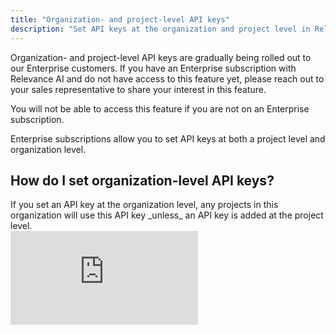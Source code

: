 ```yaml
---
title: "Organization- and project-level API keys"
description: "Set API keys at the organization and project level in Relevance AI"
---
```


<Warning>
  Organization- and project-level API keys are gradually being rolled out to our Enterprise customers. If you have an Enterprise subscription with Relevance AI and do not have access to this feature yet, please reach out to your sales representative to share your interest in this feature.

  You will not be able to access this feature if you are not on an Enterprise subscription.
</Warning>

Enterprise subscriptions allow you to set API keys at both a project level and organization level.

## How do I set organization-level API keys?

<Note>
  If you set an API key at the organization level, any projects in this organization will use this API key _unless_ an API key is added at the project level.
</Note>

<div style={{ width:"100%",position:"relative",paddingTop:"56.25%" }}>
<iframe src="https://app.supademo.com/embed/cme10kddt06vfg56jwgh7p747" frameBorder="0" title="How to set organization level API keys" allow="clipboard-write" webkitallowfullscreen="true" mozallowfullscreen="true" allowfullscreen style={{ position:"absolute",top:0,left:0,width:"100%",height:"100%",border:"3px solid #5E43CE",borderRadius:"10px" }} />
</div>

To set organization-level API keys, you must be an organization admin or owner.

1. First, click 'Settings' in the sidebar of Relevance AI
2. Then, click 'Integrations control'
3. Navigate to the integration you want to set an API key for and toggle it on
4. Enter the API key on the pop-up that appears, and click 'Save'

## How do I set project-level API keys?

<Note>
  If you set an API key at the project level, **_this will override the organization level API key_**.
</Note>

<div style={{ width:"100%",position:"relative",paddingTop:"56.25%" }}>
<iframe src="https://app.supademo.com/embed/cme10ovod072vg56j4cucbap4" frameBorder="0" title="How to set project level API keys" allow="clipboard-write" webkitallowfullscreen="true" mozallowfullscreen="true" allowfullscreen style={{ position:"absolute",top:0,left:0,width:"100%",height:"100%",border:"3px solid #5E43CE",borderRadius:"10px" }} />
</div>

To set project-level API keys, you must be an organization admin or owner, or project admin or editor.

1. First, navigate to your project in Relevance AI and click 'Integrations & App Keys'
2. Then, navigate to the integration you want to set an API key for
3. Enter the API key on the pop-up that appears, and click 'Save'

---

## Frequently asked questions (FAQs)

<AccordionGroup>
  <Accordion title="Can I access organization- and project-level API keys without upgrading to Enterprise?">
    No. This feature is available for Enterprise subscriptions only.
  </Accordion>
  <Accordion title="I'm on an Enterprise subscription but do not have access to this feature yet. How do I get access?">
    This feature is gradually being rolled out to Enterprise customers. Please reach out to your sales representative to express your interest in receiving this feature.
  </Accordion>
  <Accordion title="I've set an organization- and project-level API key. Which one takes precedence?">The *project-level API key does*. If you want the organization-level API key to be used, the project-level API key must be removed.</Accordion>
</AccordionGroup>